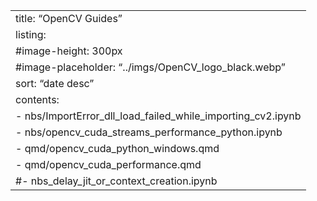---
title: "OpenCV Guides"
listing:
  #image-height: 300px
  #image-placeholder: "../imgs/OpenCV_logo_black.webp"
  sort: "date desc"
  contents:
    - nbs/ImportError_dll_load_failed_while_importing_cv2.ipynb
    - nbs/opencv_cuda_streams_performance_python.ipynb
    - qmd/opencv_cuda_python_windows.qmd
    - qmd/opencv_cuda_performance.qmd
    #- nbs\opencv_delay_jit_or_context_creation.ipynb
---